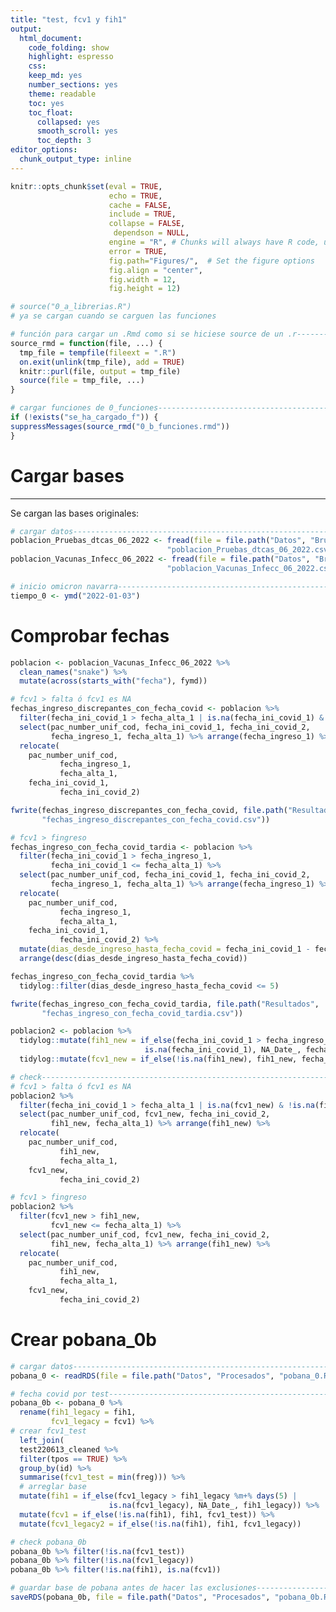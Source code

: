 ```yaml
---
title: "test, fcv1 y fih1"
output: 
  html_document:
    code_folding: show
    highlight: espresso
    css: 
    keep_md: yes
    number_sections: yes
    theme: readable
    toc: yes  
    toc_float:
      collapsed: yes
      smooth_scroll: yes
      toc_depth: 3     
editor_options: 
  chunk_output_type: inline
---
```



```r
knitr::opts_chunk$set(eval = TRUE, 
                      echo = TRUE, 
                      cache = FALSE,
                      include = TRUE,
                      collapse = FALSE,
                       dependson = NULL,
                      engine = "R", # Chunks will always have R code, unless noted
                      error = TRUE,
                      fig.path="Figures/",  # Set the figure options
                      fig.align = "center", 
                      fig.width = 12,
                      fig.height = 12)
```

```r
# source("0_a_librerias.R")
# ya se cargan cuando se carguen las funciones

```

```r
# función para cargar un .Rmd como si se hiciese source de un .r---------------
source_rmd = function(file, ...) {
  tmp_file = tempfile(fileext = ".R")
  on.exit(unlink(tmp_file), add = TRUE)
  knitr::purl(file, output = tmp_file)
  source(file = tmp_file, ...)
}

```

```r
# cargar funciones de 0_funciones----------------------------------------------
if (!exists("se_ha_cargado_f")) {
suppressMessages(source_rmd("0_b_funciones.rmd"))
}

```

# Cargar bases

***

Se cargan las bases originales: 

```r
# cargar datos-----------------------------------------------------------------
poblacion_Pruebas_dtcas_06_2022 <- fread(file = file.path("Datos", "Brutos",
                                   "poblacion_Pruebas_dtcas_06_2022.csv"))
poblacion_Vacunas_Infecc_06_2022 <- fread(file = file.path("Datos", "Brutos", 
                                   "poblacion_Vacunas_Infecc_06_2022.csv"))

```

```r
# inicio omicron navarra-------------------------------------------------------
tiempo_0 <- ymd("2022-01-03")

```

# Comprobar fechas


```r
poblacion <- poblacion_Vacunas_Infecc_06_2022 %>% 
  clean_names("snake") %>% 
  mutate(across(starts_with("fecha"), fymd))
```


```r
# fcv1 > falta ó fcv1 es NA
fechas_ingreso_discrepantes_con_fecha_covid <- poblacion %>% 
  filter(fecha_ini_covid_1 > fecha_alta_1 | is.na(fecha_ini_covid_1) & !is.na(fecha_ingreso_1)) %>% 
  select(pac_number_unif_cod, fecha_ini_covid_1, fecha_ini_covid_2, 
         fecha_ingreso_1, fecha_alta_1) %>% arrange(fecha_ingreso_1) %>%
  relocate(
    pac_number_unif_cod,
           fecha_ingreso_1,
           fecha_alta_1,
    fecha_ini_covid_1,
           fecha_ini_covid_2)

fwrite(fechas_ingreso_discrepantes_con_fecha_covid, file.path("Resultados", 
       "fechas_ingreso_discrepantes_con_fecha_covid.csv"))

```

```r
# fcv1 > fingreso
fechas_ingreso_con_fecha_covid_tardia <- poblacion %>% 
  filter(fecha_ini_covid_1 > fecha_ingreso_1,
         fecha_ini_covid_1 <= fecha_alta_1) %>% 
  select(pac_number_unif_cod, fecha_ini_covid_1, fecha_ini_covid_2, 
         fecha_ingreso_1, fecha_alta_1) %>% arrange(fecha_ingreso_1) %>%
  relocate(
    pac_number_unif_cod,
           fecha_ingreso_1,
           fecha_alta_1,
    fecha_ini_covid_1,
           fecha_ini_covid_2) %>% 
  mutate(dias_desde_ingreso_hasta_fecha_covid = fecha_ini_covid_1 - fecha_ingreso_1) %>% 
  arrange(desc(dias_desde_ingreso_hasta_fecha_covid))

fechas_ingreso_con_fecha_covid_tardia %>% 
  tidylog::filter(dias_desde_ingreso_hasta_fecha_covid <= 5)

fwrite(fechas_ingreso_con_fecha_covid_tardia, file.path("Resultados", 
       "fechas_ingreso_con_fecha_covid_tardia.csv"))

```

```r
poblacion2 <- poblacion %>% 
  tidylog::mutate(fih1_new = if_else(fecha_ini_covid_1 > fecha_ingreso_1 %m+% days(5) |
                              is.na(fecha_ini_covid_1), NA_Date_, fecha_ingreso_1)) %>% 
  tidylog::mutate(fcv1_new = if_else(!is.na(fih1_new), fih1_new, fecha_ini_covid_1))

```


```r
# check------------------------------------------------------------------------
# fcv1 > falta ó fcv1 es NA
poblacion2 %>% 
  filter(fecha_ini_covid_1 > fecha_alta_1 | is.na(fcv1_new) & !is.na(fih1_new)) %>% 
  select(pac_number_unif_cod, fcv1_new, fecha_ini_covid_2, 
         fih1_new, fecha_alta_1) %>% arrange(fih1_new) %>%
  relocate(
    pac_number_unif_cod,
           fih1_new,
           fecha_alta_1,
    fcv1_new,
           fecha_ini_covid_2)

# fcv1 > fingreso
poblacion2 %>% 
  filter(fcv1_new > fih1_new,
         fcv1_new <= fecha_alta_1) %>% 
  select(pac_number_unif_cod, fcv1_new, fecha_ini_covid_2, 
         fih1_new, fecha_alta_1) %>% arrange(fih1_new) %>%
  relocate(
    pac_number_unif_cod,
           fih1_new,
           fecha_alta_1,
    fcv1_new,
           fecha_ini_covid_2) 

```

# Crear pobana_0b

```r
# cargar datos-----------------------------------------------------------------
pobana_0 <- readRDS(file = file.path("Datos", "Procesados", "pobana_0.RDS"))

```


```r
# fecha covid por test---------------------------------------------------------
pobana_0b <- pobana_0 %>%
  rename(fih1_legacy = fih1,
         fcv1_legacy = fcv1) %>% 
# crear fcv1_test
  left_join(
  test220613_cleaned %>% 
  filter(tpos == TRUE) %>% 
  group_by(id) %>% 
  summarise(fcv1_test = min(freg))) %>%  
  # arreglar base
  mutate(fih1 = if_else(fcv1_legacy > fih1_legacy %m+% days(5) |
                      is.na(fcv1_legacy), NA_Date_, fih1_legacy)) %>% 
  mutate(fcv1 = if_else(!is.na(fih1), fih1, fcv1_test)) %>% 
  mutate(fcv1_legacy2 = if_else(!is.na(fih1), fih1, fcv1_legacy))

```


```r
# check pobana_0b
pobana_0b %>% filter(!is.na(fcv1_test))
pobana_0b %>% filter(!is.na(fcv1_legacy))
pobana_0b %>% filter(!is.na(fih1), is.na(fcv1))

```



```r
# guardar base de pobana antes de hacer las exclusiones------------------------
saveRDS(pobana_0b, file = file.path("Datos", "Procesados", "pobana_0b.RDS"))

```

